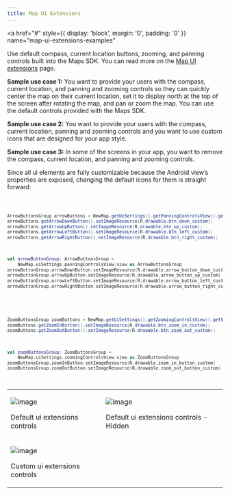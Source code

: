 ```yaml
---
title: Map UI Extensions
---
```


<a
  href="#"
  style={{ display: 'block', margin: '0', padding: '0' }}
  name="map-ui-extensions-examples"
></a>

Use default compass, current location buttons, zooming, and panning controls built into the Maps
SDK. You can read more on
the [Map UI extensions](/maps-android-sdk/documentation/map-display/map-examples/map-ui-extensions) page.

**Sample use case 1:** You want to provide your users with the compass, current location, and
panning and zooming controls so they can quickly center the map on their current location, set it to
display north at the top of the screen after rotating the map, and pan or zoom the map. You can use
the default controls provided with the Maps SDK.

**Sample use case 2:** You want to provide your users with the compass, current location, panning
and zooming controls and you want to use custom icons that are designed for your app style.

**Sample use case 3:** In some of the screens in your app, you want to remove the compass, current
location, and panning and zooming controls.

Since all ui elements are fully customizable because the Android view’s properties are exposed,
changing the default icons for them is straight forward:

<Code>

```java
ArrowButtonsGroup arrowButtons = NewMap.getUiSettings().getPanningControlsView().getView()
arrowButtons.getArrowDownButton().setImageResource(R.drawable.btn_down_custom);
arrowButtons.getArrowUpButton().setImageResource(R.drawable.btn_up_custom);
arrowButtons.getArrowLeftButton().setImageResource(R.drawable.btn_left_custom);
arrowButtons.getArrowRightButton().setImageResource(R.drawable.btn_right_custom);
```

```kotlin
val arrowButtonGroup: ArrowButtonsGroup =
    NewMap.uiSettings.panningControlsView.view as ArrowButtonsGroup
arrowButtonGroup.arrowDownButton.setImageResource(R.drawable.arrow_button_down_custom)
arrowButtonGroup.arrowUpButton.setImageResource(R.drawable.arrow_button_up_custom)
arrowButtonGroup.arrowLeftButton.setImageResource(R.drawable.arrow_button_left_custom)
arrowButtonGroup.arrowRightButton.setImageResource(R.drawable.arrow_button_right_custom)
```

</Code>
<Code>

```java
ZoomButtonsGroup zoomButtons = NewMap.getUiSettings().getZoomingControlsView().getView();
zoomButtons.getZoomInButton().setImageResource(R.drawable.btn_zoom_in_custom);
zoomButtons.getZoomOutButton().setImageResource(R.drawable.btn_zoom_out_custom);
```

```kotlin
val zoomButtonsGroup: ZoomButtonsGroup =
    NewMap.uiSettings.zoomingControlsView.view as ZoomButtonsGroup
zoomButtonsGroup.zoomInButton.setImageResource(R.drawable.zoom_in_button_custom)
zoomButtonsGroup.zoomOutButton.setImageResource(R.drawable.zoom_out_button_custom)
```

</Code>

<table>
  <tbody>
    <tr>
      <td>
        <ContentWrapper maxWidth="350px" objectFit="contain">
          <p>
            <img src="../images/Map_ui_extensionsDefault.png" alt="image" />
          </p>
        </ContentWrapper>
        <p>Default ui extensions controls</p>
      </td>
      <td>
        <ContentWrapper maxWidth="350px" objectFit="contain">
          <p>
            <img src="../images/Map_ui_extensionsHide.png" alt="image" />
          </p>
        </ContentWrapper>
        <p>Default ui extensions controls - Hidden</p>
      </td>
    </tr>
    <tr>
      <td>
        <ContentWrapper maxWidth="350px" objectFit="contain">
          <p>
            <img src="../images/Map_ui_extensionsCustom.png" alt="image" />
          </p>
        </ContentWrapper>
        <p>Custom ui extensions controls</p>
      </td>
      <td></td>
    </tr>
  </tbody>
</table>